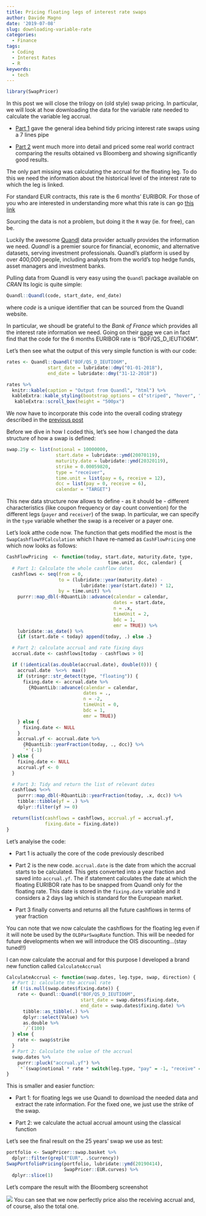 ```yaml
---
title: Pricing floating legs of interest rate swaps
author: Davide Magno
date: '2019-07-08'
slug: downloading-variable-rate
categories:
  - Finance
tags:
  - Coding
  - Interest Rates
  - R
keywords:
  - tech
---
```


```r
library(SwapPricer)
```

In this post we will close the trilogy on (old style) swap pricing. In particular, we will look at how downloading the data for the variable rate needed to calculate the variable leg accrual.

* [Part 1](https://www.curiousfrm.com/2019/03/using-the-tidyverse-for-swap-pricing/)
gave the general idea behind tidy pricing interest rate swaps using a 7 lines 
pipe 

* [Part 2](https://www.curiousfrm.com/2019/04/real-world-tidy-interest-rate-swap-pricing/)
went much more into detail and priced some real world contract comparing the results
obtained vs Bloomberg and showing significantly good results.

The only part missing was calculating the accrual for the floating leg. To do this
we need the information about the historical level of the interest rate to which the leg 
is linked. 

For standard EUR contracts, this rate is the 6 months' EURIBOR. For those of you
who are interested in understanding more what this rate is can go [this link](https://www.euribor-rates.eu/what-is-euribor.asp)

Sourcing the data is not a problem, but doing it the `R` way (ie. for free), can be.

Luckily the awesome [Quandl](https://www.quandl.com/) data provider actually 
provides the information we need. *Quandl* is a premier source for financial, economic, and alternative datasets, serving investment professionals. Quandl’s platform is used by over 400,000 people, including analysts from the world’s top hedge funds, asset managers and investment banks.

Pulling data from Quandl is very easy using the `Quandl` package available on *CRAN*
Its logic is quite simple:
```r
Quandl::Quandl(code, start_date, end_date)
```
where *code* is a unique identifier that can be sourced from the Quandl website.

In particular, we shoudl be grateful to the *Bank of France* which provides all 
the interest rate information we need. Going on their 
[page](https://www.quandl.com/data/BOF-Bank-of-France) we can in fact find that 
the code for the 6 months EURIBOR rate is "BOF/QS_D_IEUTIO6M".

Let's then see what the output of this very simple function is with our code:

```r
rates <- Quandl::Quandl("BOF/QS_D_IEUTIO6M", 
               start_date = lubridate::dmy("01-01-2018"), 
               end_date = lubridate::dmy("31-12-2018"))

rates %>% 
  knitr::kable(caption = "Output from Quandl", "html") %>% 
  kableExtra::kable_styling(bootstrap_options = c("striped", "hover", "condensed", "responsive")) %>% 
   kableExtra::scroll_box(height = "500px")
```

We now have to incorporate this code into the overall coding strategy described 
in the [previous post](https://www.curiousfrm.com/2019/04/real-world-tidy-interest-rate-swap-pricing/)

Before we dive in how I coded this, let's see how I changed the data structure of
how a swap is defined:

```r
swap.25y <- list(notional = 10000000,
                  start.date = lubridate::ymd(20070119),
                  maturity.date = lubridate::ymd(20320119), 
                  strike = 0.00059820,
                  type = "receiver", 
                  time.unit = list(pay = 6, receive = 12), 
                  dcc = list(pay = 0, receive = 6), 
                  calendar = "TARGET")
```

This new data structure now allows to define - as it should be - different 
characteristics (like coupon frequency or day count convention) for the different
legs (`payer` and `receiver`) of the swap. In particular, we can specify in the
`type` variable whether the swap is a receiver or a payer one.


Let's look atthe code now. The function that gets modified the most is the 
`SwapCashflowYFCalculation` which I have re-named as `CashFlowPricing` one 
which now looks as follows:

```r
CashFlowPricing  <- function(today, start.date, maturity.date, type,
                                     time.unit, dcc, calendar) {
  # Part 1: Calculate the whole cashflow dates
  cashflows <- seq(from = 0,
                   to = (lubridate::year(maturity.date) -
                           lubridate::year(start.date)) * 12,
                   by = time.unit) %>%
    purrr::map_dbl(~RQuantLib::advance(calendar = calendar,
                                       dates = start.date,
                                       n = .x,
                                       timeUnit = 2,
                                       bdc = 1,
                                       emr = TRUE)) %>%
    lubridate::as_date() %>%
    {if (start.date < today) append(today, .) else .}

  # Part 2: calculate accrual and rate fixing days
  accrual.date <- cashflows[today - cashflows > 0]

  if (!identical(as.double(accrual.date), double(0))) {
    accrual.date  %<>%  max()
    if (stringr::str_detect(type, "floating")) {
      fixing.date <- accrual.date %>%
        {RQuantLib::advance(calendar = calendar,
                            dates = .,
                            n = -2,
                            timeUnit = 0,
                            bdc = 1,
                            emr = TRUE)}
    } else {
      fixing.date <- NULL
    }
    accrual.yf <- accrual.date %>%
      {RQuantLib::yearFraction(today, ., dcc)} %>%
      `*`(-1)
  } else {
    fixing.date <- NULL
    accrual.yf <- 0
  }

  # Part 3: Tidy and return the list of relevant dates
  cashflows %<>%
    purrr::map_dbl(~RQuantLib::yearFraction(today, .x, dcc)) %>%
    tibble::tibble(yf = .) %>%
    dplyr::filter(yf >= 0)

  return(list(cashflows = cashflows, accrual.yf = accrual.yf,
              fixing.date = fixing.date))
}
```

Let's analyise the code:

* Part 1 is actually the core of the code previously described 

* Part 2 is the new code. `accrual.date` is the date from which the accrual starts
to be calculated. This gets converted into a year fraction and saved into `accrual.yf`.
The if statement calculates the date at which the floating EURIBOR rate has to
be snapped from Quandl only for the floating rate. This date is stored in the 
`fixing.date` variable and it considers a 2 days lag which is standard for the 
European market.

* Part 3 finally converts and returns all the future cashflows in terms of 
year fraction

You can note that we now calculate the cashflows for the floating leg even if
it will note be used by the `OLDParSwapRate` function. This will be needed for 
future developments when we will introduce the OIS discounting...(stay tuned!!)

I can now calculate the accrual and for this purpose I developed a brand new function
called `CalculateAccrual`

```r
CalculateAccrual <- function(swap.dates, leg.type, swap, direction) {
  # Part 1: calculate the accrual rate
  if (!is.null(swap.dates$fixing.date)) {
    rate <- Quandl::Quandl("BOF/QS_D_IEUTIO6M",
                           start_date = swap.dates$fixing.date,
                           end_date = swap.dates$fixing.date) %>%
      tibble::as_tibble(.) %>%
      dplyr::select(Value) %>%
      as.double %>%
      `/`(100)
  } else {
    rate <- swap$strike
  }
  # Part 2: Calculate the value of the accrual
  swap.dates %>%
    purrr::pluck("accrual.yf") %>%
    `*`(swap$notional * rate * switch(leg.type, "pay" = -1, "receive" = 1))
}
```

This is smaller and easier function:

* Part 1: for floating legs we use Quandl to download the needed data and extract
the rate information. For the fixed one, we just use the strike of the swap.

* Part 2: we calculate the actual accrual amount using the classical function

Let's see the final result on the 25 years' swap we use as test:

```r
portfolio <- SwapPricer::swap.basket %>% 
  dplyr::filter(grepl("EUR", .$currency))
SwapPortfolioPricing(portfolio, lubridate::ymd(20190414), 
                     SwapPricer::EUR.curves) %>% 
  dplyr::slice(1)
```

Let's compare the result with the Bloomberg screenshot

![](/post/2019-07-08-downloading-variable-rate_files/Pricing 25yrs floating.png)
You can see that we now perfectly price also the receiving accrual and, of course, 
also the total one.